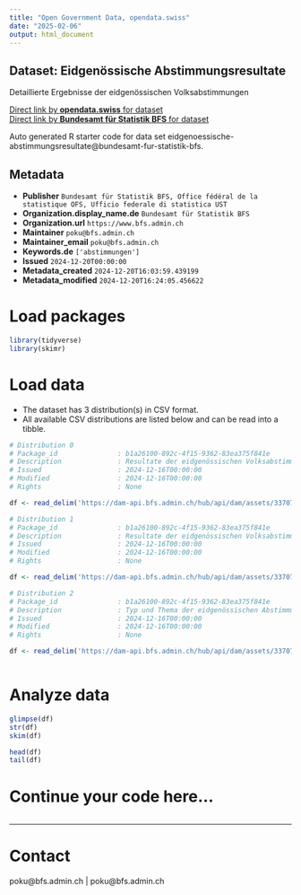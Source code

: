 ```yaml
---
title: "Open Government Data, opendata.swiss"
date: "2025-02-06"
output: html_document
---
```


## Dataset: Eidgenössische Abstimmungsresultate

Detaillierte Ergebnisse der eidgenössischen Volksabstimmungen

[Direct link by **opendata.swiss** for dataset](https://opendata.swiss/de/dataset/eidgenossische-abstimmungsresultate)<br>
[Direct link by **Bundesamt für Statistik BFS** for dataset](https://abstimmungen.admin.ch/overview)

Auto generated R starter code for data set eidgenoessische-abstimmungsresultate@bundesamt-fur-statistik-bfs.

## Metadata

- **Publisher** `Bundesamt für Statistik BFS, Office fédéral de la statistique OFS, Ufficio federale di statistica UST`
- **Organization.display_name.de** `Bundesamt für Statistik BFS`
- **Organization.url** `https://www.bfs.admin.ch`
- **Maintainer** `poku@bfs.admin.ch`
- **Maintainer_email** `poku@bfs.admin.ch`
- **Keywords.de** `['abstimmungen']`
- **Issued** `2024-12-20T00:00:00`
- **Metadata_created** `2024-12-20T16:03:59.439199`
- **Metadata_modified** `2024-12-20T16:24:05.456622`


# Load packages

```r

library(tidyverse)
library(skimr)

```

# Load data

-   The dataset has 3 distribution(s) in CSV format.
-   All available CSV distributions are listed below and can be read into a tibble.

```r

# Distribution 0
# Package_id               : b1a26100-892c-4f15-9362-83ea375f841e
# Description              : Resultate der eidgenössischen Volksabstimmungen, seit 1866. Niveau: Kantone.
# Issued                   : 2024-12-16T00:00:00
# Modified                 : 2024-12-16T00:00:00
# Rights                   : None

df <- read_delim('https://dam-api.bfs.admin.ch/hub/api/dam/assets/33707737/master')

# Distribution 1
# Package_id               : b1a26100-892c-4f15-9362-83ea375f841e
# Description              : Resultate der eidgenössischen Volksabstimmungen, seit 1848. Niveau: Schweiz.
# Issued                   : 2024-12-16T00:00:00
# Modified                 : 2024-12-16T00:00:00
# Rights                   : None

df <- read_delim('https://dam-api.bfs.admin.ch/hub/api/dam/assets/33707795/master')

# Distribution 2
# Package_id               : b1a26100-892c-4f15-9362-83ea375f841e
# Description              : Typ und Thema der eidgenössischen Abstimmungsvorlagen. Jede Vorlage wird bis zu drei Themen zugeordnet. Themenzuordnung erfolgt in Zusammenarbeit mit swissvotes.
# Issued                   : 2024-12-16T00:00:00
# Modified                 : 2024-12-16T00:00:00
# Rights                   : None

df <- read_delim('https://dam-api.bfs.admin.ch/hub/api/dam/assets/33707794/master')



```

# Analyze data

```r

glimpse(df)
str(df)
skim(df)

head(df)
tail(df)

```

# Continue your code here...

```r

```

------------------------------------------------------------------------

# Contact

poku@bfs.admin.ch | poku@bfs.admin.ch
